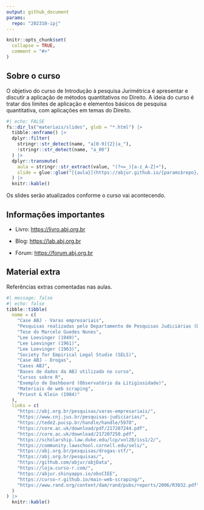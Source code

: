 ```yaml
---
output: github_document
params:
  repo: "202310-ipj"
---
```


<!-- README.md is generated from README.Rmd. Please edit that file -->

```r
knitr::opts_chunk$set(
  collapse = TRUE,
  comment = "#>"
)
```

## Sobre o curso

O objetivo do curso de Introdução à pesquisa Jurimétrica é apresentar e discutir a aplicação de métodos quantitativos no Direito. A ideia do curso é tratar dos limites de aplicação e elementos básicos de pesquisa quantitativa, com aplicações em temas do Direito.

```r
#| echo: FALSE
fs::dir_ls("materiais/slides", glob = "*.html") |>
  tibble::enframe() |>
  dplyr::filter(
    stringr::str_detect(name, "a[0-9]{2}|a_"),
    !stringr::str_detect(name, "a_00")
  ) |>
  dplyr::transmute(
    aula = stringr::str_extract(value, "(?<=_)[a-z_A-Z]+"),
    slide = glue::glue("[{aula}](https://abjur.github.io/{params$repo}/{name})")
  ) |>
  knitr::kable()
```

Os slides serão atualizados conforme o curso vai acontecendo.

## Informações importantes

- Livro: [https://livro.abj.org.br](https://livro.abj.org.br)

- Blog: [https://lab.abj.org.br](https://lab.abj.org.br)

- Fórum: [https://forum.abj.org.br](https://forum.abj.org.br)


## Material extra

Referências extras comentadas nas aulas.

```r
#| message: false
#| echo: false
tibble::tibble(
  nome = c(
    "Case ABJ - Varas empresariais",
    "Pesquisas realizadas pelo Departamento de Pesquisas Judiciárias (DPJ) do CNJ",
    "Tese do Marcelo Guedes Nunes",
    "Lee Loevinger (1949)",
    "Lee Loevinger (1961)",
    "Lee Loevinger (1963)",
    "Society for Empirical Legal Studie (SELS)",
    "Case ABJ - Drogas",
    "Cases ABJ",
    "Bases de dados da ABJ utilizado no curso",
    "Cursos sobre R",
    "Exemplo de Dashboard (Observatório da Litigiosidade)",
    "Materiais de web scraping",
    "Priest & Klein (1984)"
  ),
  links = c(
    "https://abj.org.br/pesquisas/varas-empresariais/",
    "https://www.cnj.jus.br/pesquisas-judiciarias/",
    "https://tede2.pucsp.br/handle/handle/5978",
    "https://core.ac.uk/download/pdf/217207244.pdf",
    "https://core.ac.uk/download/217207250.pdf",
    "https://scholarship.law.duke.edu/lcp/vol28/iss1/2/",
    "https://community.lawschool.cornell.edu/sels/",
    "https://abj.org.br/pesquisas/drogas-stf/",
    "https://abj.org.br/pesquisas/",
    "https://github.com/abjur/abjData",
    "https://loja.curso-r.com/",
    "https://abjur.shinyapps.io/obsCIEE",
    "https://curso-r.github.io/main-web-scraping/",
    "https://www.rand.org/content/dam/rand/pubs/reports/2006/R3032.pdf"
  )
) |>
  knitr::kable()
```
